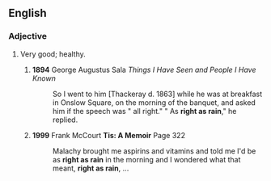 ==English==
===Adjective===
{{en-adj|-}}

#{{colloquial}} Very good; healthy.
## '''1894''' George Augustus Sala ''Things I Have Seen and People I Have Known''
##:So I went to him [Thackeray d. 1863] while he was at breakfast in Onslow Square, on the morning of the banquet, and asked him if the speech was " all right." " As '''right as rain'''," he replied.
## '''1999''' Frank McCourt '''Tis: A Memoir''' Page 322
##:Malachy brought me aspirins and vitamins and told me I'd be as '''right as rain''' in the morning and I wondered what that meant, '''right as rain''', ...